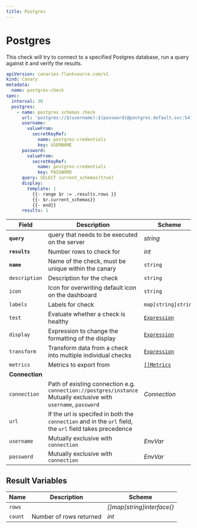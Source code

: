```yaml
---
title: Postgres
---
```


# <Icon name="postgres" /> Postgres

This check will try to connect to a specified Postgres database, run a query against it and verify the results.

```yaml
apiVersion: canaries.flanksource.com/v1
kind: Canary
metadata:
  name: postgres-check
spec:
  interval: 30
  postgres:
    - name: postgres schemas check
      url: 'postgres://$(username):$(password)@postgres.default.svc:5432/postgres?sslmode=disable'
      username:
        valueFrom:
          secretKeyRef:
            name: postgres-credentials
            key: USERNAME
      password:
        valueFrom:
          secretKeyRef:
            name: postgres-credentials
            key: PASSWORD
      query: SELECT current_schemas(true)
      display:
        template: |
          {{- range $r := .results.rows }}
          {{- $r.current_schemas}}
          {{- end}}
      results: 1
```

| Field          | Description                                                                                                                            | Scheme                                                  | Required |
| -------------- | -------------------------------------------------------------------------------------------------------------------------------------- | ------------------------------------------------------- | -------- |
| **`query`**    | query that needs to be executed on the server                                                                                          | _string_                                                | Yes      |
| **`results`**  | Number rows to check for                                                                                                               | _int_                                                   | Yes      |
| **`name`**     | Name of the check, must be unique within the canary                                                                                    | `string`                                                | Yes      |
| `description`  | Description for the check                                                                                                              | `string`                                                |          |
| `icon`         | Icon for overwriting default icon on the dashboard                                                                                     | `string`                                                |          |
| `labels`       | Labels for check                                                                                                                       | `map[string]string`                                     |          |
| `test`         | Evaluate whether a check is healthy                                                                                                    | [`Expression`](../concepts/health-evaluation)           |          |
| `display`      | Expression to change the formatting of the display                                                                                     | [`Expression`](../concepts/display-formatting)          |          |
| `transform`    | Transform data from a check into multiple individual checks                                                                            | [`Expression`](../concepts/transforms)                  |          |
| `metrics`      | Metrics to export from                                                                                                                 | [`[]Metrics`](../concepts/metrics-exporter)             |          |
| **Connection** |                                                                                                                                        |                                                         |          |
| `connection`   | Path of existing connection e.g. `connection://postgres/instance` Mutually exclusive with `username`, `password` <br /> <Commercial /> | <CommonLink to="connections" >_Connection_</CommonLink> |          |
| `url`          | If the url is specifed in both the `connection` and in the `url` field, the `url` field takes precedence                               |                                                         |          |
| `username`     | <SkipOSS>Mutually exclusive with `connection`</SkipOSS>                                                                                | <CommonLink to="authentication">_EnvVar_</CommonLink>   |          |
| `password`     | <SkipOSS>Mutually exclusive with `connection`</SkipOSS>                                                                                | <CommonLink to="authentication">_EnvVar_</CommonLink>   |          |

## Result Variables

| Name    | Description             | Scheme                      |
| ------- | ----------------------- | --------------------------- |
| `rows`  |                         | _[]map[string]interface{}_ |
| `count` | Number of rows returned | _int_                       |
